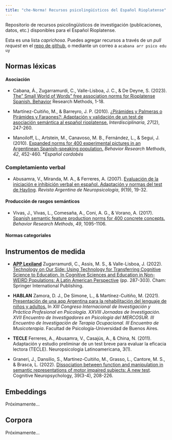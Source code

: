 ```yaml
---
title: "che-Norma! Recursos psicolingüísticos del Español Rioplatense"
---
```


Repositorio de recursos psicolingüísticos de investigación (publicaciones, datos, etc.) disponibles para el Español Rioplatense.

Esta es una lista *caprichosa*. Puedes agregar recursos a través de un *pull request* en el [repo de github](https://github.com/almadana/rioplatense), o mediante un correo a `acabana arr psico edu uy`

## Normas léxicas

#### Asociación

-   Cabana, Á., Zugarramurdi, C., Valle-Lisboa, J. C., & De Deyne, S. (2023). [The" Small World of Words" free association norms for Rioplatense Spanish. Behavior](https://link.springer.com/article/10.3758/s13428-023-02070-z) Research Methods, 1-18.

-   Martínez-Cuitiño, M., & Barreyro, J. P. (2010). [¿Pirámides y Palmeras o Pirámides y Faraones?: Adaptación y validación de un test de asociación semántica al español rioplatense.](http://www.scielo.org.ar/scielo.php?script=sci_arttext&pid=S1668-70272010000200004) *Interdisciplinaria*, *27*(2), 247-260.

-   Manoiloff, L., Artstein, M., Canavoso, M. B., Fernández, L., & Segui, J. (2010). [Expanded norms for 400 experimental pictures in an Argentinean Spanish-speaking population.](https://link.springer.com/article/10.3758/BRM.42.2.452) *Behavior Research Methods*, *42*, 452-460. \**Español cordobés*

### Completamiento verbal

-   Abusamra, V., Miranda, M. A., & Ferreres, A. (2007). [Evaluación de la iniciación e inhibición verbal en español. Adaptación y normas del test de Hayling](https://d1wqtxts1xzle7.cloudfront.net/39234291/Abusamra__Miranda__Ferreres__2007._Evaluacion_de_la_iniciacion_e_inhibicion_verbal._Normas_del_Test_de_Hayling.-libre.pdf?1445009286=&response-content-disposition=inline%3B+filename%3DEvaluacion_de_la_iniciacion_e_inhibicion.pdf&Expires=1681767268&Signature=MhrJY9lNRfEg8io9pr-i1me-cpFLWFgarwP4Y1baUpIJw8yIwmj9OCsAfokngLTqGYmQTkol8LsjmCHVLAt1b70uGkeLr9Z62aU~3H5tEdSgOkhLTOb4zdywW7Vd8uX~I3gJDVp1Uea3ei~2PsfVikAQNha~0cyXvMNZ9vgtAEFqoZ9kA1XlWa-KFlHZ2sSmamqXtyvZaTxOXMF~FDhm6gKbIMvkVJdy08joiCye3i-WOMzxEZonAgpka9uxHDF-V5LjKWk5UW7pSA4EDYZCBzaqDA-kRh5b8Ou7mK6hLVmSe0ClueZp9xsU7ywXnk0IIQ-YONXrgNErPgMrmCcw4Q__&Key-Pair-Id=APKAJLOHF5GGSLRBV4ZA). *Revista Argentina de Neuropsicología*, *9*(19), 19-32.

#### Producción de rasgos semánticos

-   Vivas, J., Vivas, L., Comesaña, A., Coni, A. G., & Vorano, A. (2017). [Spanish semantic feature production norms for 400 concrete concepts.](https://link.springer.com/article/10.3758/s13428-016-0777-2) *Behavior Research Methods*, *49*, 1095-1106.

#### Normas categoriales

## Instrumentos de medida

-   [**APP Lexiland**](https://lexiland.com.uy/) Zugarramurdi, C., Assis, M. S., & Valle-Lisboa, J. (2022). [Technology on Our Side: Using Technology for Transferring Cognitive Science to Education. In Cognitive Sciences and Education in Non-WEIRD Populations: A Latin American Perspective](https://link.springer.com/chapter/10.1007/978-3-031-06908-6_17) (pp. 287-303). Cham: Springer International Publishing.

-   **HABLAN** Zamora, D. J., De Simone, L., & Martínez-Cuitiño, M. (2021). [Presentación de una app Argentina para la rehabilitación del lenguaje de niños y adultos.](https://www.aacademica.org/000-012/322.pdf) In *XIII Congreso Internacional de Investigación y Práctica Profesional en Psicología. XXVIII Jornadas de Investigación. XVII Encuentro de Investigadores en Psicología del MERCOSUR. III Encuentro de Investigación de Terapia Ocupacional. III Encuentro de Musicoterapia*. Facultad de Psicología-Universidad de Buenos Aires.

-   **TECLE** Ferreres, A., Abusamra, V., Casajús, A., & China, N. (2011). Adaptación y estudio preliminar de un test breve para evaluar la eficacia lectora (TECLE). Neuropsicologia Latinoamericana, 3(1).

-   Graneri, J., Dansilio, S., Martínez-Cuitiño, M., Grasso, L., Cantore, M. S., & Brasca, L. (2022). [Dissociation between function and manipulation in semantic representations of motor impaired subjects: A new test](https://www.tandfonline.com/doi/abs/10.1080/02643294.2022.2114825). Cognitive Neuropsychology, 39(3-4), 208-226.

## Embeddings

Próximamente...

## Corpora

Próximamente...
